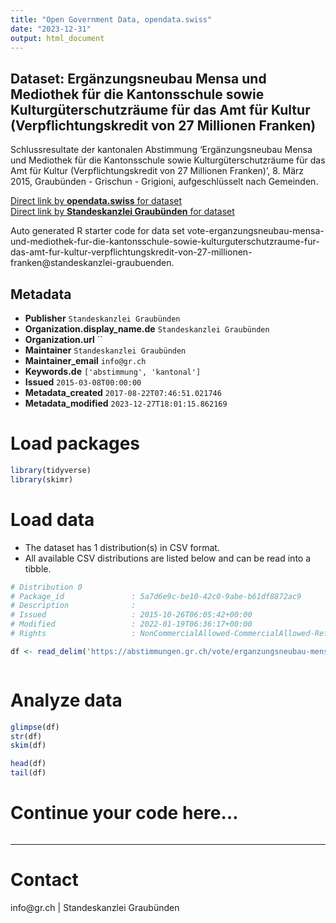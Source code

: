 ```yaml
---
title: "Open Government Data, opendata.swiss"
date: "2023-12-31"
output: html_document
---
```


## Dataset: Ergänzungsneubau Mensa und Mediothek für die Kantonsschule sowie Kulturgüterschutzräume für das Amt für Kultur (Verpflichtungskredit von 27 Millionen Franken)

Schlussresultate der kantonalen Abstimmung 'Ergänzungsneubau Mensa und Mediothek für die Kantonsschule sowie Kulturgüterschutzräume für das Amt für Kultur (Verpflichtungskredit von 27 Millionen Franken)', 8. März 2015, Graubünden - Grischun - Grigioni, aufgeschlüsselt nach Gemeinden.

[Direct link by **opendata.swiss** for dataset](https://opendata.swiss/de/dataset/erganzungsneubau-mensa-und-mediothek-fur-die-kantonsschule-sowie-kulturguterschutzraume-fur-das)<br>
[Direct link by **Standeskanzlei Graubünden** for dataset](https://abstimmungen.gr.ch/vote/erganzungsneubau-mensa-und-mediothek-fur-die-kantonsschule-sowie-kulturguterschutzraume-fur-das-amt-fur-kultur-verpflichtungskredit-von-27-millionen-franken/data)

Auto generated R starter code for data set vote-erganzungsneubau-mensa-und-mediothek-fur-die-kantonsschule-sowie-kulturguterschutzraume-fur-das-amt-fur-kultur-verpflichtungskredit-von-27-millionen-franken@standeskanzlei-graubuenden.

## Metadata

- **Publisher** `Standeskanzlei Graubünden`
- **Organization.display_name.de** `Standeskanzlei Graubünden`
- **Organization.url** ``
- **Maintainer** `Standeskanzlei Graubünden`
- **Maintainer_email** `info@gr.ch`
- **Keywords.de** `['abstimmung', 'kantonal']`
- **Issued** `2015-03-08T00:00:00`
- **Metadata_created** `2017-08-22T07:46:51.021746`
- **Metadata_modified** `2023-12-27T18:01:15.862169`


# Load packages

```r

library(tidyverse)
library(skimr)

```

# Load data

-   The dataset has 1 distribution(s) in CSV format.
-   All available CSV distributions are listed below and can be read into a tibble.

```r

# Distribution 0
# Package_id               : 5a7d6e9c-be10-42c0-9abe-b61df8872ac9
# Description              : 
# Issued                   : 2015-10-26T06:05:42+00:00
# Modified                 : 2022-01-19T06:36:17+00:00
# Rights                   : NonCommercialAllowed-CommercialAllowed-ReferenceRequired

df <- read_delim('https://abstimmungen.gr.ch/vote/erganzungsneubau-mensa-und-mediothek-fur-die-kantonsschule-sowie-kulturguterschutzraume-fur-das-amt-fur-kultur-verpflichtungskredit-von-27-millionen-franken/data-csv')



```

# Analyze data

```r

glimpse(df)
str(df)
skim(df)

head(df)
tail(df)

```

# Continue your code here...

```r

```

------------------------------------------------------------------------

# Contact

info@gr.ch | Standeskanzlei Graubünden
